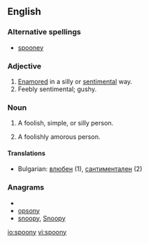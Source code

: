 ==English==

===Alternative spellings===
*[[spooney]]

===Adjective===
{{en-adj|spoon|ier}}

# [[enamored|Enamored]] in a silly or [[sentimental]] way.
# Feebly sentimental; gushy.

===Noun===
{{en-noun|spoonies}}

# {{informal}} A foolish, simple, or silly person.
# {{informal}} A foolishly amorous person.

====Translations====
*Bulgarian: [[влюбен]] {{m}} (1), [[сантиментален]] {{m}} (2)

===Anagrams===
* {{alphagram|noopsy}}
* [[opsony#English|opsony]]
* [[snoopy#English|snoopy]], [[Snoopy#English|Snoopy]]

[[io:spoony]]
[[vi:spoony]]